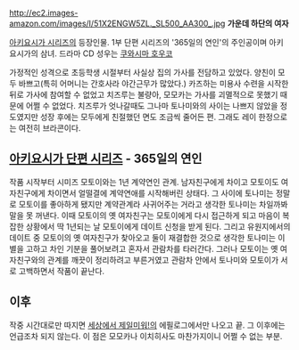 http://ec2.images-amazon.com/images/I/51X2ENGW5ZL._SL500_AA300_.jpg
'''가운데 하단의 여자'''

[[아키요시가 시리즈]]의 등장인물. 1부 단편 시리즈의 '365일의 연인'의 주인공이며 아키요시가의 삼녀. 드라마 CD 성우는 [[쿠와시마 호우코]]

가정적인 성격으로 초등학생 시절부터 사실상 집의 가사를 전담하고 있었다. 양친이 모두 바쁘고(특히 어머니는 간호사라 야간근무가 많았다.) 카즈하는 미용사 수련을 시작한 뒤로 가사에 참여할 수 없었고 치즈루는 불량아, 모모카는 가사를 괴멸적으로 못했기 때문에 어쩔 수 없었다. 치즈루가 엇나갈때도 그나마 토나미와의 사이는 나쁘지 않았을 정도였지만 성장 후에는 모두에게 친절했던 면도 조금씩 줄어든 편. 그래도 레이 한정으로는 여전히 브라콘이다.

== [[아키요시가 단편 시리즈]] - 365일의 연인 ==
작품 시작부터 시미즈 모토이와는 1년 계약연인 관계. 남자친구에게 차이고 모토이도 여자친구에게 차이면서 얼떨결에 계약연애를 시작해버린 상태다. 그 사이에 토나미는 정말로 모토이를 좋아하게 됐지만 계약관계라 사귀어주는 거라고 생각한 토나미는 차일까봐 말을 못 꺼낸다. 이때 모토이의 옛 여자친구는 모토이에게 다시 접근하게 되고 마음이 복잡한 상황에서 딱 1년되는 날 모토이에게 데이트 신청을 받게 된다. 그리고 유원지에서의 데이트 중 모토이의 옛 여자친구가 찾아오고 둘이 재결합한 것으로 생각한 토나미는 이별을 고하고 차인 기분을 풀어보려고 혼자서 관람차를 타러간다. 그러나 모토이는 옛 여자친구와의 관계를 깨끗이 정리하려고 부른거였고 관람차 안에서 토나미와 모토이가 서로 고백하면서 작품이 끝난다.

== 이후 ==
작중 시간대로만 따지면 [[세상에서 제일미워!]]의 에필로그에서만 나오고 끝. 그 이후에는 언급조차 되지 않는다. 이 점은 모모카나 이치히사도 마찬가지이니 어쩔 수 없는 부분.
